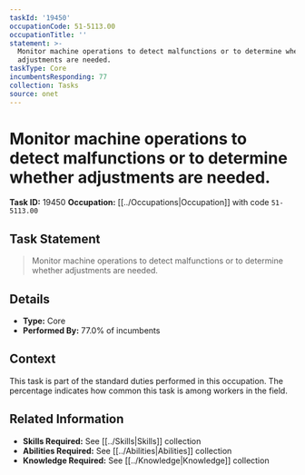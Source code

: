 ```yaml
---
taskId: '19450'
occupationCode: 51-5113.00
occupationTitle: ''
statement: >-
  Monitor machine operations to detect malfunctions or to determine whether
  adjustments are needed.
taskType: Core
incumbentsResponding: 77
collection: Tasks
source: onet
---
```

# Monitor machine operations to detect malfunctions or to determine whether adjustments are needed.

**Task ID:** 19450
**Occupation:** [[../Occupations|Occupation]] with code `51-5113.00`

## Task Statement

> Monitor machine operations to detect malfunctions or to determine whether adjustments are needed.

## Details

- **Type:** Core
- **Performed By:** 77.0% of incumbents

## Context

This task is part of the standard duties performed in this occupation. The percentage indicates how common this task is among workers in the field.

## Related Information

- **Skills Required:** See [[../Skills|Skills]] collection
- **Abilities Required:** See [[../Abilities|Abilities]] collection
- **Knowledge Required:** See [[../Knowledge|Knowledge]] collection
